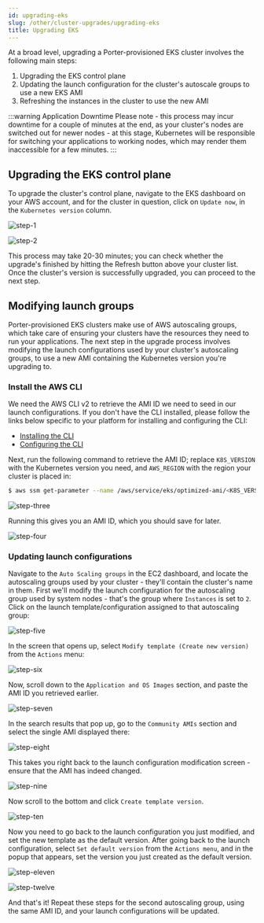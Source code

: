 ```yaml
---
id: upgrading-eks
slug: /other/cluster-upgrades/upgrading-eks
title: Upgrading EKS
---
```


At a broad level, upgrading a Porter-provisioned EKS cluster involves the following main steps:

1. Upgrading the EKS control plane
2. Updating the launch configuration for the cluster's autoscale groups to use a new EKS AMI
3. Refreshing the instances in the cluster to use the new AMI

:::warning Application Downtime
Please note - this process may incur downtime for a couple of minutes at the end, as your cluster's nodes are switched out for newer nodes - at this stage, Kubernetes will be responsible for switching your applications to working nodes, which may render them inaccessible for a few minutes.
:::

## Upgrading the EKS control plane

To upgrade the cluster's control plane, navigate to the EKS dashboard on your AWS account, and for the cluster in question, click on `Update now`, in the `Kubernetes version` column.

![step-1](https://user-images.githubusercontent.com/288007/154793461-042ffd02-e463-43c3-bc83-05e33bbc7dde.png)

![step-2](https://user-images.githubusercontent.com/288007/154793466-9707d5fd-688b-49ce-bf41-b7a5a2825556.png)

This process may take 20-30 minutes; you can check whether the upgrade's finished by hitting the Refresh button above your cluster list. Once the cluster's version is successfully upgraded, you can proceed to the next step.

## Modifying launch groups

Porter-provisioned EKS clusters make use of AWS autoscaling groups, which take care of ensuring your clusters have the resources they need to run your applications. The next step in the upgrade process involves modifying the launch configurations used by your cluster's autoscaling groups, to use a new AMI containing the Kubernetes version you're upgrading to. 

### Install the AWS CLI

We need the AWS CLI v2 to retrieve the AMI ID we need to seed in our launch configurations. If you don't have the CLI installed, please follow the links below specific to your platform for installing and configuring the CLI:

- [Installing the CLI](https://docs.aws.amazon.com/cli/latest/userguide/getting-started-install.html)
- [Configuring the CLI](https://docs.aws.amazon.com/cli/latest/userguide/cli-configure-files.html)

Next, run the following command to retrieve the AMI ID; replace `K8S_VERSION` with the Kubernetes version you need, and `AWS_REGION` with the region your cluster is placed in:

```bash
$ aws ssm get-parameter --name /aws/service/eks/optimized-ami/<K8S_VERSION>/amazon-linux-2/recommended/image_id --region <AWS_REGION> --query "Parameter.Value" --output text
```

![step-three](https://user-images.githubusercontent.com/288007/154793468-128cffb1-6ff2-4fcf-9966-13e09256a139.png)

Running this gives you an AMI ID, which you should save for later.

![step-four](https://user-images.githubusercontent.com/288007/154793472-640eed03-525e-467a-bf77-cf0abcb86e79.png)

### Updating launch configurations

Navigate to the `Auto Scaling groups` in the EC2 dashboard, and locate the autoscaling groups used by your cluster - they'll contain the cluster's name in them. First we'll modify the launch configuration for the autoscaling group used by system nodes - that's the group where `Instances` is set to `2`. Click on the launch template/configuration assigned to that autoscaling group:

![step-five](https://user-images.githubusercontent.com/288007/154793477-d1527717-fcd2-430f-91ab-93dc8a20c0d0.png)

In the screen that opens up, select `Modify template (Create new version)` from the `Actions` menu:

![step-six](https://user-images.githubusercontent.com/288007/154793482-e76aec5e-8f84-415c-af41-4633e1268b34.png)

Now, scroll down to the `Application and OS Images` section, and paste the AMI ID you retrieved earlier.

![step-seven](https://user-images.githubusercontent.com/288007/154793490-eb2dd83c-bd0d-4258-8b1c-199b328e2fbd.png)

In the search results that pop up, go to the `Community AMIs` section and select the single AMI displayed there:

![step-eight](https://user-images.githubusercontent.com/288007/154793499-dbe7b825-f7b5-4eef-9ad6-c46013d7c8e7.png)

This takes you right back to the launch configuration modification screen - ensure that the AMI has indeed changed.

![step-nine](https://user-images.githubusercontent.com/288007/154793502-3c1e7f07-f470-47cd-9891-8faef45f52f8.png)

Now scroll to the bottom and click `Create template version`.

![step-ten](https://user-images.githubusercontent.com/288007/154793504-b7f96395-f147-4939-9775-978161b4a0ba.png)

Now you need to go back to the launch configuration you just modified, and set the new template as the default version. After going back to the launch configuration, select `Set default version` from the `Actions menu`, and in the popup that appears, set the version you just created as the default version.

![step-eleven](https://user-images.githubusercontent.com/288007/154793513-653a6577-e2c8-46d1-83a0-d97147c9641c.png)

![step-twelve](https://user-images.githubusercontent.com/288007/154793516-2a1a1af1-8ffc-4d91-b974-e1ada175962f.png)

And that's it! Repeat these steps for the second autoscaling group, using the same AMI ID, and your launch configurations will be updated.

